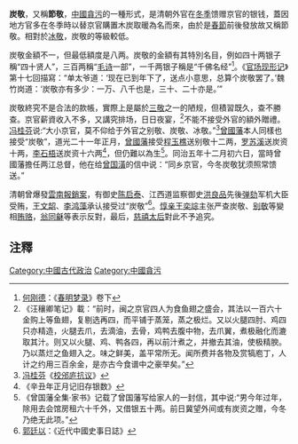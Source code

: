 '''炭敬'''，又稱'''節敬'''，[[中國貪污|中國貪污]]的一種形式，是清朝外官在[[冬季|冬季]]馈赠京官的银钱，蓋因地方官多在冬季時以替京官購置木炭取暖為名而來，由於是[[春節|春節]]前後發放故又稱節敬。相對於[[冰敬|冰敬]]，炭敬的等級較低。

炭敬金額不一，但最低額度是八两。炭敬的金額有其特別名目，例如四十两银子稱“四十贤人”，三百两稱“[[毛诗|毛诗]]一部”，一千两银子稱是“千佛名经”<ref>[[何刚德|何刚德]]：《[[春明梦录|春明梦录]]》卷下</ref>。《[[官场现形记|官场现形记]]》第十七回描寫：“单太爷道：‘现在已到年下了，送点小意思，总算个炭敬罢了。’魏竹岗道：‘炭敬亦有多少：一万、八千也是，三十、二十亦是。’”

炭敬終究不是合法的款帳，實際上是屬於[[三敬|三敬]]之一的陋规，但積習既久，查不勝查。京官薪資收入不多，又講究排场，日日夜宴，<ref>《汪穰卿笔记》載：“前时，闽之京官四人为食鱼翅之盛会，其法以一百六十金购上等鱼翅，复剔选再四，而平铺于蒸笼，蒸之极烂。又以火腿四肘、鸡四只亦精造，火腿去爪，去滴油，去骨，鸡鸭去腹中物，去爪翼，煮极融化而漉取其汁。则又以火腿、鸡、鸭各四，再以前汁煮之，并撤去其油，使极精腴。 乃以蒸烂之鱼翅入之。味之鲜美，盖平常所无。闻所费并各物及赏犒庖丁，人计之约用三百余金，是亦古今食谱中之豪举矣。”</ref>不能不接受外官的額外贈禮。[[冯桂芬|冯桂芬]]说:“大小京官，莫不仰给于外官之别敬、炭敬、冰敬。”<ref>[[冯桂芬|冯桂芬]]《[[校邠庐抗议|校邠庐抗议]]》</ref>[[曾國藩|曾國藩]]本人同樣也接受“炭敬”，道光二十一年正月，[[曾國藩|曾國藩]]接受[[程玉樵|程玉樵]]送别敬十二两，[[罗苏溪|罗苏溪]]送炭资十两，[[李石梧|李石梧]]送炭资十六两<ref>《辛丑年正月记旧存银数》</ref>，但仍難以為生<ref>《曾国藩全集·家书》记载了曾国藩写给家人的一封信，其中说:“男今年过年，除用去会馆房租六十千外，又借银五十两。前日冀望外间或有炭资之赠，今冬乃绝无此项。”</ref>。同治五年十二月初六日，當時曾國藩擔任两江总督，他在给[[曾国潢|曾国潢]]的信中说：“同乡京官，今冬炭敬犹须照常馈送。”

清朝曾爆發[[雲南報銷案|雲南報銷案]]，有御史[[陳啟泰_(同治進士)|陈启泰]]、江西道监察御史[[洪良品|洪良品]]先後[[弹劾|弹劾]]军机大臣受贿，[[王文韶|王文韶]]、[[李鸿藻|李鸿藻]]承认接受过“炭敬”<ref>[[郭廷以|郭廷以]]：《近代中國史事日誌》</ref>。[[惇亲王|惇亲王]][[奕誴|奕誴]]主张严查炭敬、[[别敬|别敬]]等變相[[贿赂|贿赂]]，[[翁同龢|翁同龢]]等表示反對，最后，[[慈禧太后|慈禧太后]]對此不予追究。

==注釋==
{{reflist|2}}

[[Category:中國古代政治|Category:中國古代政治]]
[[Category:中國貪污|Category:中國貪污]]